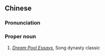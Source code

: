 {{also|梦溪笔谈}}
==Chinese==
{{zh-forms|s=梦溪笔谈|type=112}}

===Pronunciation===
{{zh-pron
|m=Mèng Xī Bǐtán
|cat=propn
}}

===Proper noun===
{{zh-proper noun}}

# [[w:Dream Pool Essays|''Dream Pool Essays'']], Song dynasty classic

{{zh-cat|Books}}